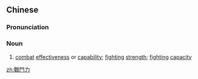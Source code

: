 {{also|戦闘力|战斗力}}
==Chinese==
{{zh-forms|s=战斗力|type=21}}

===Pronunciation===
{{zh-pron
|m=zhàndòulì
|c=zin3 dau3 lik6
|mn=tw:chiàn-tàu-le̍k/twv,xm,zz:chiàn-tò͘-le̍k
|cat=n
}}

===Noun===
{{zh-noun}}

# [[combat]] [[effectiveness]] or [[capability]]; [[fighting]] [[strength]]; [[fighting]] [[capacity]]

[[zh:戰鬥力]]
